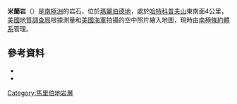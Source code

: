 {{coord|76|1|S|140|41|W|source:GNIS|display=title}}

'''米蘭岩'''（{{lang-en|Milan Rock}}）是[[南極洲|南極洲]]的岩石，位於[[瑪麗伯德地|瑪麗伯德地]]，處於[[哈特科普夫山|哈特科普夫山]]東南面4公里，[[美國地質調查局|美國地質調查局]]根據測量和[[美國海軍|美國海軍]]拍攝的空中照片繪入地圖，現時由[[南極條約體系|南極條約體系]]管理。

==參考資料==
*{{cite gnis | type = antarid | id = 9974| name = Milan Rock | accessdate = 2013-09-24}}
*{{usgs-gazetteer|id=9974}}

{{DEFAULTSORT:Milan Rock}}
[[Category:馬里伯地岩層|Category:馬里伯地岩層]]


{{MarieByrdLand-geo-stub}}
